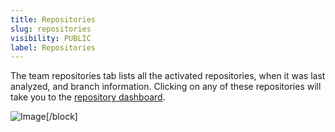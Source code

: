 ```yaml
---
title: Repositories
slug: repositories
visibility: PUBLIC
label: Repositories
---
```

The team repositories tab lists all the activated repositories, when it was last analyzed, and branch information. Clicking on any of these repositories will take you to the [repository dashboard](https://docs.deepsource.com/docs/repository-view).

![Image](https://files.readme.io/f119e36-SCR-20231017-lqws.png,,)[/block]
